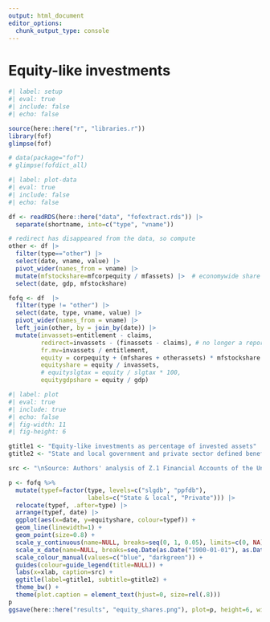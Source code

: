 ```yaml
---
output: html_document
editor_options: 
  chunk_output_type: console
---
```


# Equity-like investments

```r
#| label: setup
#| eval: true
#| include: false
#| echo: false

source(here::here("r", "libraries.r"))
library(fof)
glimpse(fof)

# data(package="fof")
# glimpse(fofdict_all)

```


```r
#| label: plot-data
#| eval: true
#| include: false
#| echo: false

df <- readRDS(here::here("data", "fofextract.rds")) |> 
  separate(shortname, into=c("type", "vname")) 

# redirect has disappeared from the data, so compute
other <- df |> 
  filter(type=="other") |> 
  select(date, vname, value) |> 
  pivot_wider(names_from = vname) |> 
  mutate(mfstockshare=mfcorpequity / mfassets) |>  # economywide share of mutual fund assets in corp equities
  select(date, gdp, mfstockshare)

fofq <- df  |>
  filter(type != "other") |> 
  select(date, type, vname, value) |>
  pivot_wider(names_from = vname) |> 
  left_join(other, by = join_by(date)) |> 
  mutate(invassets=entitlement - claims,
         redirect=invassets - (finassets - claims), # no longer a reported variable
         fr.mv=invassets / entitlement,
         equity = corpequity + (mfshares + otherassets) * mfstockshare + redirect,
         equityshare = equity / invassets,
         # equityslgtax = equity / slgtax * 100,
         equitygdpshare = equity / gdp)


```


```r
#| label: plot
#| eval: true
#| include: true
#| echo: false
#| fig-width: 11
#| fig-height: 6

gtitle1 <- "Equity-like investments as percentage of invested assets"
gtitle2 <- "State and local government and private sector defined benefit pension plans"

src <- "\nSource: Authors' analysis of Z.1 Financial Accounts of the United States,\nFederal Reserve Board, Tables L.118.b, L.120.b, and L.122"

p <- fofq %>%
  mutate(typef=factor(type, levels=c("slgdb", "ppfdb"),
                      labels=c("State & local", "Private"))) |> 
  relocate(typef, .after=type) |>
  arrange(typef, date) |> 
  ggplot(aes(x=date, y=equityshare, colour=typef)) +
  geom_line(linewidth=1) +
  geom_point(size=0.8) +
  scale_y_continuous(name=NULL, breaks=seq(0, 1, 0.05), limits=c(0, NA), labels=scales::percent_format(accuracy=1)) +
  scale_x_date(name=NULL, breaks=seq.Date(as.Date("1900-01-01"), as.Date("2025-01-01"), "5 years"), date_labels = "%Y") +
  scale_colour_manual(values=c("blue", "darkgreen")) +
  guides(colour=guide_legend(title=NULL)) +
  labs(x=xlab, caption=src) +
  ggtitle(label=gtitle1, subtitle=gtitle2) +
  theme_bw() +
  theme(plot.caption = element_text(hjust=0, size=rel(.8)))
p
ggsave(here::here("results", "equity_shares.png"), plot=p, height=6, width=11, scale=1)

```

